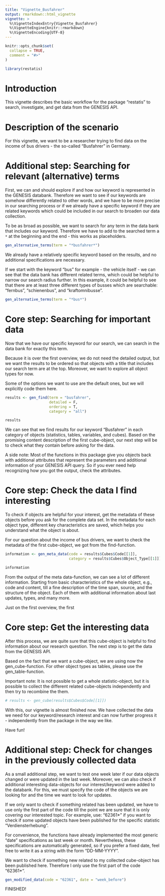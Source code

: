 ```yaml
---
title: "Vignette_Busfahrer"
output: rmarkdown::html_vignette
vignette: >
  %\VignetteIndexEntry{Vignette_Busfahrer}
  %\VignetteEngine{knitr::rmarkdown}
  %\VignetteEncoding{UTF-8}
---
```


```r
knitr::opts_chunk$set(
  collapse = TRUE,
  comment = "#>"
)
```

```r
library(restatis)
```


# Introduction
This vignette describes the basic workflow for the package "restatis" to search, investigate, and get data from the GENESIS API. 

# Description of the scenario
For this vignette, we want to be a researcher trying to find data on the income of bus drivers - the so-called "Busfahrer" in Germany. 

# Additional step: Searching for relevant (alternative) terms
First, we can and should explore if and how our keyword is represented in the GENESIS databank. Therefore we want to see if our keywords are somehow differently related to other words, and we have to be more precise in our searching process or if we already have a specific keyword if they are related keywords which could be included in our search to broaden our data collection.

To be as broad as possible, we want to search for any term in the data bank that includes our keyword. Therefore we have to add to the searched term a `*` at the beginning and the end - this works as placeholders. 

```r
gen_alternative_terms(term = "*busfahrer*")
```
We already have a relatively specific keyword based on the results, and no additional specifications are necessary. 

If we start with the keyword "bus" for example - the vehicle itself - we can see that the data bank has different related terms, which could be helpful to narrow our search radius further. In this example, it could be helpful to see that there are at least three different types of busses which are searchable: "fernbus", "schienenbus", and "kraftomnibusse". 

```r
gen_alternative_terms(term = "*bus*")
```


# Core step: Searching for important data 
Now that we have our specific keyword for our search, we can search in the data bank for exactly this term. 

Because it is over the first overview, we do not need the detailed output, but we want the results to be ordered so that objects with a title that includes our search term are at the top. Moreover, we want to explore all object types for now. 

Some of the options we want to use are the default ones, but we will explicitly code them here.

```r
results <- gen_find(term = "busfahrer",
                    detailed = F,
                    ordering = T,
                    category = "all")

results
```

We can see that we find results for our keyword "Busfahrer" in each category of objects (statistics, tables, variables, and cubes). Based on the promising content description of the first cube-object, our next step will be to check what they contain before asking for the data.

A side note: Most of the functions in this package give you objects back with additional attributes that represent the parameters and additional information of your GENESIS API query. So if you ever need help recognizing how you got the output, check the attributes. 

# Core step: Check the data I find interesting
To check if objects are helpful for your interest, get the metadata of these objects before you ask for the complete data set. In the metadata for each object type, different key characteristics are saved, which helps you understand what the object is about. 

For our question about the income of bus drivers, we want to check the metadata of the first cube-object, we got from the find-function. 

```r
information <- gen_meta_data(code = results$Cubes$Code[[1]],
                             category = results$Cubes$Object_Type[[1]])

information
```
From the output of the meta data-function, we can see a lot of different information. Starting from basic characteristics of the whole object, e.g., code and content, till a fine description of the time span, source, and the structure of the object. Each of them with additional information about last updates, types, and many more. 

Just on the first overview, the first 

# Core step: Get the interesting data
After this process, we are quite sure that this cube-object is helpful to find information about our research question. The next step is to get the data from the GENESIS API. 

Based on the fact that we want a cube-object, we are using now the gen_cube-function. For other object types as tables, please use the gen_table-function.

Important note: It is not possible to get a whole statistic-object, but it is possible to collect the different related cube-objects independently and then try to recombine the them.

```r
# results <- gen_cube(results$Cubes$Code[[1]])

```


With this, our vignette is almost finished now. We have collected the data we need for our keyword/research interest and can now further progress it - independently from the package in the way we like. 

Have fun!

# Additional step: Check for changes in the previously collected data
As a small additional step, we want to test one week later if our data objects changed or were updated in the last week. Moreover, we can also check if additional interesting data-objects for our interest/keyword were added to the databank. For this, we must specify the code of the objects we are looking for and the time we want to look for updates. 

If we only want to check if something related has been updated, we have to use only the first part of the code till the point we are sure that it is only covering our interested topic. 
For example, use:
"62361*" if you want to check if some updated objects have been published for the specific statistic "Verdiensterhebung". 

For convenience, the functions have already implemented the most generic "date" specifications as last week or month. Nevertheless, these specifications are automatically generated, so if you prefer a fixed date, feel free to write it as a string with the form "DD-MM-YYYY". 

We want to check if something new related to my collected cube-object has been published here. Therefore I only use the first part of the code "62361*". 

```r
gen_modified_data(code = "62361", date = "week_before")

```

FINISHED!
